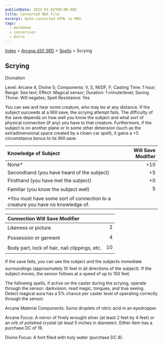 ```yaml
---
publishDate: 2023-01-02T00:00:00Z
title: Converted MDX File
excerpt: Auto-converted HTML to MDX.
tags:
  - markdown
  - conversion
  - Astro
---
```


[Index](-index) > [Arcana d20 SRD](arcana-d20-srd-index) > [Spells](arcana-d20-srd-spells-index) > Scrying

## Scrying

Divination

Level: Arcane 4, Divine 5; Components: V, S, M/DF, F; Casting Time: 1 hour; Range: See text; Effect: Magical sensor; Duration: 1 minute/level; Saving Throw: Will negates; Spell Resistance: Yes

You can see and hear some creature, who may be at any distance. If the subject succeeds at a Will save, the scrying attempt fails. The difficulty of the save depends on how well you know the subject and what sort of physical connection (if any) you have to that creature. Furthermore, if the subject is on another plane or in some other dimension (such as the extradimensional space created by a clown car spell), it gains a +5 circumstance bonus to its Will save.

| Knowledge of Subject                                                            | Will Save Modifier |
| :------------------------------------------------------------------------------ | -----------------: |
| None\*                                                                          |                +10 |
| Secondhand (you have heard of the subject)                                      |                 +5 |
| Firsthand (you have met the subject)                                            |                 +0 |
| Familiar (you know the subject well)                                            |                  5 |
| \*You must have some sort of connection to a creature you have no knowledge of. |                    |

| Connection Will Save Modifier                 |     |
| :-------------------------------------------- | --: |
| Likeness or picture                           |   2 |
| Possession or garment                         |   4 |
| Body part, lock of hair, nail clippings, etc. |  10 |

If the save fails, you can see the subject and the subjects immediate surroundings (approximately 10 feet in all directions of the subject). If the subject moves, the sensor follows at a speed of up to 150 feet.

The following spells, if active on the caster during the scrying, operate through the sensor: darkvision, read magic, tongues, and true seeing. Detect magical aura has a 5% chance per caster level of operating correctly through the sensor.

Arcane Material Components: Some droplets of nitric acid in an eyedropper.

Arcane Focus: A mirror of finely wrought silver (at least 2 feet by 4 feet) or an orb of polished crystal (at least 5 inches in diameter). Either item has a purchase DC of 19.

Divine Focus: A font filled with holy water (purchase DC 8).
